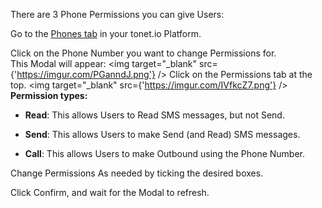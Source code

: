 There are 3 Phone Permissions you can give Users:

Go to the [Phones tab](https://tonet.io/dashboard/phones) in your tonet.io Platform.  

Click on the Phone Number you want to change Permissions for.  
This Modal will appear:
<img target="_blank" src={'https://imgur.com/PGanndJ.png'} />
Click on the Permissions tab at the top. 
<img target="_blank" src={'https://imgur.com/IVfkcZ7.png'} />
**Permission types:**  

* **Read**: This allows Users to Read SMS messages, but not Send.  
  
* **Send**: This allows Users to make Send (and Read) SMS messages.  
  
* **Call**: This allows Users to make Outbound using the Phone Number.  

Change Permissions As needed by ticking the desired boxes.  

Click Confirm, and wait for the Modal to refresh.

